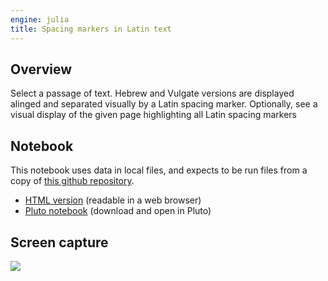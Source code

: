 ```yaml
---
engine: julia
title: Spacing markers in Latin text
---
```





## Overview

Select a passage of text. Hebrew and Vulgate versions are displayed alinged and separated visually by a Latin spacing marker. Optionally, see a visual display of the given page highlighting all Latin spacing markers

## Notebook

:::{.callout-warning title="Uses local resources"}
This notebook uses data in local files, and expects to be run files from a copy of [this github repository](https://github.com/neelsmith/complutensian-texts).
:::

- [HTML version](./complutensian-spacing-markers.html) (readable in a web browser)
- [Pluto notebook](https://raw.githubusercontent.com/neelsmith/complutensian-texts/refs/heads/main/pluto/physical-artifact/latin-spacing-markers.jl) (download and open in Pluto)


## Screen capture

![](./latin-spacing-markers.png)